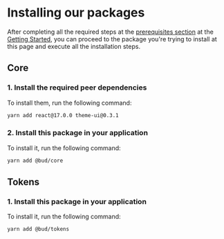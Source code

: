 
<Meta title="Introduction/Installation" />

# Installing our packages

After completing all the required steps at the [prerequisites section](?path=/story/introduction-getting-started--page#prerequisites) at the [Getting Started](introduction-getting-started--page), you can proceed to the package you're trying to install at this page and execute all the installation steps.

## Core

### 1. Install the required peer dependencies

To install them, run the following command:

``` sh
yarn add react@17.0.0 theme-ui@0.3.1
```

### 2. Install this package in your application

To install it, run the following command:

```sh
yarn add @bud/core
```

## Tokens

### 1. Install this package in your application

To install it, run the following command:

```sh
yarn add @bud/tokens
```
